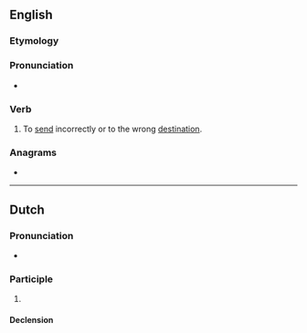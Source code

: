 ==English==

===Etymology===
{{prefix|en|mis|send}}

===Pronunciation===
* {{IPA|/mɪsˈsɛnd/|lang=en}}

===Verb===
{{en-verb|missends|missending|missent}}

# {{lb|en|transitive}} To [[send]] incorrectly or to the wrong [[destination]].

===Anagrams===
* {{anagrams|en|a=deimnss|desmins|dimness|endisms}}

----

==Dutch==

===Pronunciation===
* {{audio|Nl-missend.ogg|Audio|lang=nl}}

===Participle===
{{head|nl|present participle}}

# {{nl-verb form of|t=pres|m=ptc|missen}}

====Declension====
{{nl-decl-pres-ptc}}